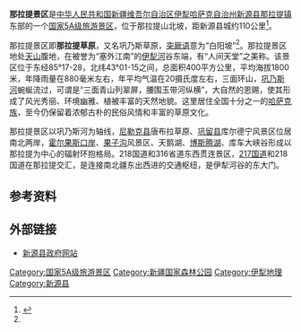 {{中国自然保护单位
|级别=国家森林公园
|名称=那拉提国家森林公园
|子项=
|图像=
|图像说明=
|省名=
|市/县名=
|所在=[[新疆维吾尔自治区|新疆维吾尔自治区]][[伊犁哈萨克自治州|伊犁哈萨克自治州]][[新源县|新源县]][[那拉提镇|那拉提镇]]
|分类=[[国家森林公园|国家森林公园]]
|面积=
|建立时间=
|坐标={{coord|43.29|84.22|format=dms|display=it}}
|map_type=
}}
'''那拉提景区'''是[[中华人民共和国|中华人民共和国]][[新疆维吾尔自治区|新疆维吾尔自治区]][[伊犁哈萨克自治州|伊犁哈萨克自治州]][[新源县|新源县]][[那拉提镇|那拉提镇]]东部的一个[[国家5A级旅游景区|国家5A级旅游景区]]，位于那拉提山北坡，距新源县城约110公里<ref name="a1">{{Cite web|title=新疆那拉提草原上令人神往的风土人情(原创)|url=http://grassland.china.com.cn/2018-05/28/content_40356437.html|accessdate=2021-06-12|date=2018-02-15|publisher=中国网|archiveurl=https://web.archive.org/web/20180815045857/http://grassland.china.com.cn/2018-05/28/content_40356437.html|archivedate=2018-08-15|dead-url=no}}</ref>。

那拉提景区即'''那拉提草原'''，又名巩乃斯草原，[[突厥语族|突厥语]]意为“白阳坡”<ref name="a1" />。那拉提景区地处[[天山山脉|天山]]腹地，在被誉为“塞外江南”的[[伊犁河|伊犁河]]谷东端，有“人间天堂”之美称。该景区位于东经85°17-28，北纬43°01-15之间，总面积400平方公里，平均海拔1800米，年降雨量在880毫米左右，年平均气温在20摄氏度左右，三面环山，[[巩乃斯河|巩乃斯河]]蜿蜒流过，可谓是“三面青山列翠屏，腰围玉带河纵横”，大自然的恩赐，使其形成了风光秀丽、环境幽雅、植被丰富的天然地貌。这里居住全国十分之一的[[中國哈薩克族|哈萨克族]]，至今仍保留着浓郁古朴的民俗风情和丰富的草原文化。

那拉提景区以巩乃斯河为轴线，[[尼勒克县|尼勒克县]]唐布拉草原、[[巩留县|巩留县]]库尔德宁风景区位居南北两岸，[[霍爾果斯口岸|霍尔果斯口岸]]、[[果子沟牧场|果子沟]]风景区、天鹅湖、[[博斯腾湖|博斯腾湖]]、库车大峡谷形成以那拉提为中心的辐射环抱格局。218国道和316省道东西贯连景区，[[217国道|217国道]]和218国道在那拉提交汇，是连接南北疆东出西进的交通枢纽，是伊犁河谷的东大门。

==参考资料==
{{reflist}}

==外部链接==
*[http://www.xinyuan.gov.cn/ 新源县政府网站] {{Wayback|url=http://www.xinyuan.gov.cn/|date=20210227121630}}

{{中华人民共和国国家森林公园|6}}
[[Category:国家5A级旅游景区|Category:国家5A级旅游景区]]
[[Category:新疆国家森林公园|Category:新疆国家森林公园]]
[[Category:伊犁地理|Category:伊犁地理]]
[[Category:新源县|Category:新源县]]